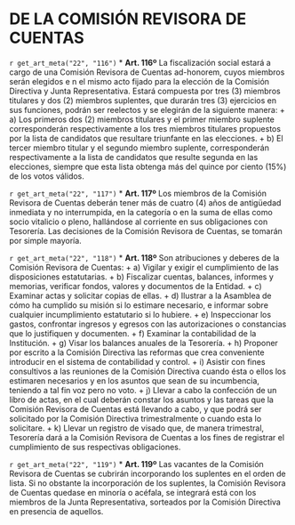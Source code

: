 # DE LA COMISIÓN REVISORA DE CUENTAS {#cap22}

`r get_art_meta("22", "116")`
* **Art. 116º**
La fiscalización social estará a cargo de una Comisión Revisora de Cuentas ad-honorem, cuyos miembros serán elegidos e n el mismo acto fijado para la elección de la Comisión Directiva y Junta Representativa. Estará compuesta por tres (3) miembros titulares y dos (2) miembros suplentes, que durarán tres (3) ejercicios en sus funciones, podrán ser reelectos y se elegirán de la siguiente manera:
    + a) Los primeros dos (2) miembros titulares y el primer miembro suplente corresponderán respectivamente a los tres miembros titulares propuestos por la lista de candidatos que resultare triunfante en las elecciones.
    + b) El tercer miembro titular y el segundo miembro suplente, corresponderán respectivamente a la lista de candidatos que resulte segunda en las elecciones, siempre que esta lista obtenga más del quince por ciento (15%) de los votos válidos.

`r get_art_meta("22", "117")`
* **Art. 117º**
Los miembros de la Comisión Revisora de Cuentas deberán tener más de cuatro (4) años de antigüedad inmediata y no interrumpida, en la categoría o en la suma de ellas como socio vitalicio o pleno, hallándose al corriente en sus obligaciones con Tesorería. Las decisiones de la Comisión Revisora de Cuentas, se tomarán por simple mayoría.

`r get_art_meta("22", "118")`
* **Art. 118º**
Son atribuciones y deberes de la Comisión Revisora de Cuentas:
    + a) Vigilar y exigir el cumplimiento de las disposiciones estatutarias.
    + b) Fiscalizar cuentas, balances, informes y memorias, verificar fondos, valores y documentos de la Entidad.
    + c) Examinar actas y solicitar copias de ellas.
    + d) Ilustrar a la Asamblea de cómo ha cumplido su misión si lo estimare necesario, e informar sobre cualquier incumplimiento estatutario si lo hubiere.
    + e) Inspeccionar los gastos, confrontar ingresos y egresos con las autorizaciones o constancias que lo justifiquen y documenten.
    + f) Examinar la contabilidad de la Institución.
    + g) Visar los balances anuales de la Tesorería.
    + h) Proponer por escrito a la Comisión Directiva las reformas que crea conveniente introducir en el sistema de contabilidad y control.
    + i) Asistir con fines consultivos a las reuniones de la Comisión Directiva cuando ésta o ellos los estimaren necesarios y en los asuntos que sean de su incumbencia, teniendo a tal fin voz pero no voto.
    + j) Llevar a cabo la confección de un libro de actas, en el cual deberán constar los asuntos y las tareas que la Comisión Revisora de Cuentas está llevando a cabo, y que podrá ser solicitado por la Comisión Directiva trimestralmente o cuando esta lo solicitare.
    + k) Llevar un registro de visado que, de manera trimestral, Tesorería dará a la Comisión Revisora de Cuentas a los fines de registrar el cumplimiento de sus respectivas obligaciones.

`r get_art_meta("22", "119")`
* **Art. 119º**
Las vacantes de la Comisión Revisora de Cuentas se cubrirán incorporando los suplentes en el orden de lista. Si no obstante la incorporación de los suplentes, la Comisión Revisora de Cuentas quedase en minoría o acéfala, se integrará está con los miembros de la Junta Representativa, sorteados por la Comisión Directiva en presencia de aquellos.
